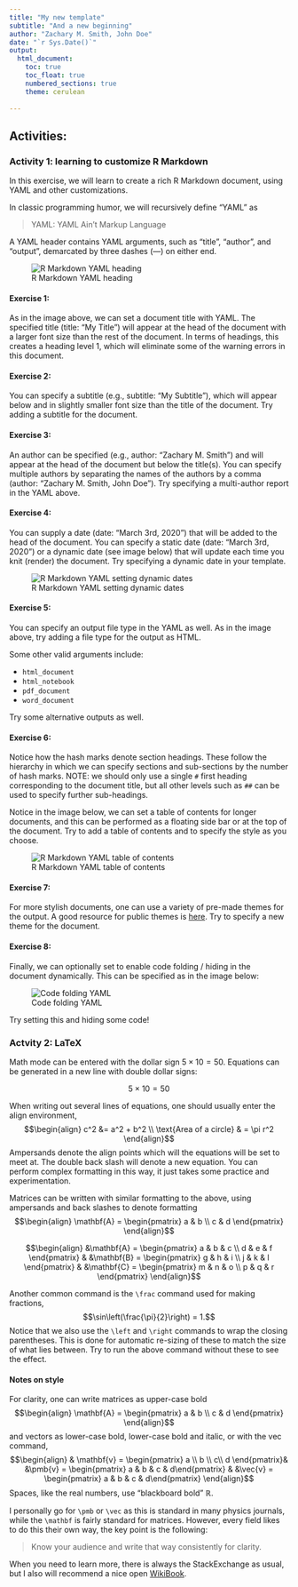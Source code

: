 ```yaml
---
title: "My new template"
subtitle: "And a new beginning"
author: "Zachary M. Smith, John Doe"
date: "`r Sys.Date()`"
output: 
  html_document:
    toc: true
    toc_float: true
    numbered_sections: true
    theme: cerulean
  
---
```


## Activities:

### Activity 1: learning to customize R Markdown

In this exercise, we will learn to create a rich R Markdown document, using YAML and other customizations.

In classic programming humor, we will recursively define "YAML" as

 > YAML: YAML Ain’t Markup Language

A YAML header contains YAML arguments, such as “title”, “author”, and “output”, demarcated by three dashes (—) on either end.

![R Markdown YAML heading](https://zsmith27.github.io/rmarkdown_crash-course/images/rmarkdown/yaml_1.png)

#### Exercise 1:

As in the image above, we can set a document title with YAML. The specified title (title: "My Title") will appear at the head of the document with a larger font size than the rest of the document.  In terms of headings, this creates a heading level 1, which will eliminate some of the warning errors in this document.

#### Exercise 2:
You can specify a subtitle (e.g., subtitle: "My Subtitle"), which will appear below and in slightly smaller font size than the title of the document.  Try adding a subtitle for the document.

#### Exercise 3:
An author can be specified (e.g., author: "Zachary M. Smith") and will appear at the head of the document but below the title(s). You can specify multiple authors by separating the names of the authors by a comma (author: "Zachary M. Smith, John Doe").  Try specifying a multi-author report in the YAML above.

#### Exercise 4:
You can supply a date (date: "March 3rd, 2020") that will be added to the head of the document. You can specify a static date (date: "March 3rd, 2020") or a dynamic date (see image below) that will update each time you knit (render) the document.  Try specifying a dynamic date in your template.

![R Markdown YAML setting dynamic dates](https://zsmith27.github.io/rmarkdown_crash-course/images/rmarkdown/yaml_dynamic-date.png)


#### Exercise 5:
You can specify an output file type in the YAML as well.  As in the image above, try adding a file type for the output as HTML. 

Some other valid arguments include:

 * `html_document`
 * `html_notebook`
 * `pdf_document`
 * `word_document`

Try some alternative outputs as well.

#### Exercise 6:

Notice how the hash marks denote section headings.  These follow the hierarchy in which we can specify sections and sub-sections by the number of hash marks.  NOTE: we should only use a single `#` first heading corresponding to the document title, but all other levels such as `##` can be used to specify further sub-headings.

Notice in the image below, we can set a table of contents for longer documents, and this can be performed as a floating side bar or at the top of the document.  Try to add a table of contents and to specify the style as you choose.

![R Markdown YAML table of contents](https://zsmith27.github.io/rmarkdown_crash-course/images/rmarkdown/yaml_3.png)

#### Exercise 7:
For more stylish documents, one can use a variety of pre-made themes for the output.   A good resource for public themes is [here](https://www.datadreaming.org/post/r-markdown-theme-gallery/).  Try to specify a new theme for the document.


#### Exercise 8:

Finally, we can optionally set to enable code folding / hiding in the document dynamically.  This can be specified as in the image below:

![Code folding YAML](https://zsmith27.github.io/rmarkdown_crash-course/images/rmarkdown/folding_hide.png)

Try setting this and hiding some code!

### Actvity 2: LaTeX

Math mode can be entered with the dollar sign $5 \times 10 = 50$.  Equations can be generated in a new line with double dollar signs:

$$5 \times 10 = 50$$

When writing out several lines of equations, one should usually enter the align environment,
$$\begin{align}
c^2  &= a^2 + b^2  \\
\text{Area of a circle} & = \pi r^2
\end{align}$$
Ampersands denote the align points which will the equations will be set to meet at.  The double back slash will denote a new equation.  You can perform complex formatting in this way, it just takes some practice and experimentation.

Matrices can be written with similar formatting to the above, using ampersands and back slashes to denote formatting
$$\begin{align}
\mathbf{A} = 
\begin{pmatrix}
a & b \\
c & d
\end{pmatrix}
\end{align}$$

$$\begin{align}
&\mathbf{A} = \begin{pmatrix}
a & b & c \\
d & e & f
\end{pmatrix}
& &\mathbf{B} = \begin{pmatrix}
g & h & i \\
j & k & l
\end{pmatrix}
& &\mathbf{C} = \begin{pmatrix}
m & n & o \\
p & q & r
\end{pmatrix}
\end{align}$$

Another common command is the `\frac` command used for making fractions,
$$\sin\left(\frac{\pi}{2}\right) = 1.$$
Notice that we also use the `\left` and `\right` commands to wrap the closing parentheses.  This is done for automatic re-sizing of these to match the size of what lies between.   Try to run the above command without these to see the effect.



#### Notes on style
For clarity, one can write matrices as upper-case bold
$$\begin{align}
\mathbf{A} = 
\begin{pmatrix}
a & b \\
c & d
\end{pmatrix}
\end{align}$$
and vectors as lower-case bold, lower-case bold and italic,  or with the vec command,
$$\begin{align}
& \mathbf{v} = \begin{pmatrix} a \\ b \\ c\\ d
\end{pmatrix}& &\pmb{v} = \begin{pmatrix} a & b & c & d\end{pmatrix} & &\vec{v} = \begin{pmatrix} a & b & c & d\end{pmatrix}
\end{align}$$
Spaces, like the real numbers, use "blackboard bold" $\mathbb{R}$.

I personally go for `\pmb` or `\vec` as this is standard in many physics journals, while the `\mathbf` is fairly standard for matrices.  However, every field likes to do this their own way, the key point is the following:

 > Know your audience and write that way consistently for clarity.
 
When you need to learn more, there is always the StackExchange as usual, but I also will recommend a nice open [WikiBook](https://en.wikibooks.org/wiki/LaTeX). 
